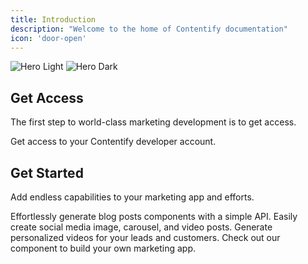 ```yaml
---
title: Introduction
description: "Welcome to the home of Contentify documentation"
icon: 'door-open'
---
```


<img
  className="block dark:hidden"
  src="/images/hero-light.svg"
  alt="Hero Light"
/>
<img
  className="hidden dark:block"
  src="/images/hero-dark.svg"
  alt="Hero Dark"
/>

## Get Access

The first step to world-class marketing development is to get access.

<CardGroup cols={1}>
  <Card
    title="Get Access"
    icon="address-card"
    href="https://contentify.app/developer-access"
  >
    Get access to your Contentify developer account.
  </Card>
</CardGroup>

## Get Started

Add endless capabilities to your marketing app and efforts.

<CardGroup cols={2}>
  <Card
    title="Blog Posts"
    icon="typewriter"
    href="https://mintlify.com/docs/settings/global"
  >
    Effortlessly generate blog posts components with a simple API.
  </Card>
  <Card
    title="Social Media Posts"
    icon="hashtag"
    href="https://mintlify.com/docs/api-playground/openapi"
  >
    Easily create social media image, carousel, and video posts.
  </Card>
  <Card
    title="Personalized Videos"
    icon="video"
    href="https://mintlify.com/docs/components/accordion"
  >
    Generate personalized videos for your leads and customers.
  </Card>
  <Card
    title="Build Your Own"
    icon="space-station-moon-construction"
    href="https://mintlify.com/showcase"
  >
    Check out our component to build your own marketing app.
  </Card>
</CardGroup>
